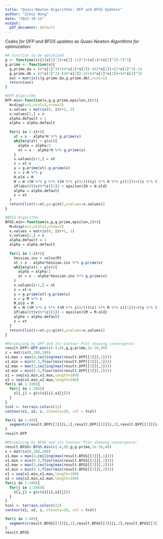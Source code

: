 ```yaml
---
title: "Quasi-Newton Algorithms: DFP and BFGS Updates"
author: "Zihui Wang"
date: "2022-10-12"
output: 
  pdf_document: default
---
```


*Codes for DFP and BFGS updates as Quasi-Newton Algorithms for optimization:*  
```r
#A function to be optimized
g <- function(x){((x[1]^2)+x[2]-11)^2+(x[1]+(x[2]^2)-7)^2}
g.prime <- function(x){
  g.prime.da = (4*x[1]^3)+(4*x[1]*x[2])-(42*x[1])+(2*x[2]^2)-14
  g.prime.db = (2*x[1]^2)-(26*x[2])-22+(4*x[1]*x[2])+(4*x[2]^3)
  out = matrix(c(g.prime.da,g.prime.db),ncol=1)
  return(out)
}
```
  
```r
#DFP Algorithm
DFP.min<-function(x,g,g.prime,epsilon,itr){
  H=diag(x=1,ncol=2,nrow=2)
  x.values = matrix(0, itr+1, 2)
  x.values[1,] = x
  alpha.default = 1
  alpha = alpha.default
  
  for(i in 1:itr){
    xt = x - alpha*H %*% g.prime(x)
    while(g(xt) > g(x)){
      alpha = alpha/2
      xt = x - alpha*H %*% g.prime(x)
    }
    x.values[i+1,] = xt
    z = xt-x
    y = g.prime(xt)-g.prime(x)
    v = z-H %*% y
    H.old = H
    H = H-((H %*% y %*% t(H %*% y))/((t(y) %*% H %*% y)[1]))+((z %*% t(z))/((t(y) %*% z)[1]))
    if(abs((t(v)%*%z)[1]) < epsilon){H = H.old}
    alpha = alpha.default
    x = xt
  }
  return(list(x=xt,gx=g(xt),xvalues=x.values))
}
```
  
```r
#BFGS Algorithm:
BFGS.min<-function(x,g,g.prime,epsilon,itr){
  M=diag(x=1,ncol=2,nrow=2)
  x.values = matrix(0, itr+1, 2)
  x.values[1,] = x
  alpha.default = 1
  alpha = alpha.default
  
  for(i in 1:itr){
    hessian.inv = solve(M)
    xt = x - alpha*hessian.inv %*% g.prime(x)
    while(g(xt) > g(x)){
      alpha = alpha/2
      xt = x - alpha*hessian.inv %*% g.prime(x)
    }
    x.values[i+1,] = xt
    z = xt-x
    y = g.prime(xt)-g.prime(x)
    v = y-M %*% z
    M.old = M
    M = M-((M %*% z %*% t(M %*% z))/((t(z) %*% M %*% z)[1]))+((y %*% t(y))/((t(z) %*% y)[1]))
    if(abs((t(v)%*%z)[1]) < epsilon){M = M.old}
    alpha = alpha.default
    x = xt
  }
  return(list(x=xt,gx=g(xt),xvalues=x.values))
}
```
  
```r
#Minimizing by DFP and its Contour Plot showing convergence:
result.DFP<-DFP.min(c(-4,0),g,g.prime,1e-10,40)
z = matrix(0,100,100)
x1.max = max(4,ceiling(max(result.DFP[[3]][,1])))
x1.min = min(0.5,floor(min(result.DFP[[3]][,1])))
x2.max = max(3,ceiling(max(result.DFP[[3]][,2])))
x2.min = min(0.5,floor(min(result.DFP[[3]][,2])))
x1 = seq(x1.min,x1.max,length=100)
x2 = seq(x2.min,x2.max,length=100)
for(i in 1:100){
  for(j in 1:100){
    z[i,j] = g(c(x1[i],x2[j]))
  }
}
tcol <- terrain.colors(12)
contour(x1, x2, z, nlevels=20, col = tcol)

for(i in 1:40){
  segments(result.DFP[[3]][i,1],result.DFP[[3]][i,2],result.DFP[[3]][i+1,1],result.DFP[[3]][i+1,2],lty=2)
}
result.DFP
```
  
```r
#Minimizing by BFGS and its Contour Plot showing convergence:
result.BFGS<-BFGS.min(c(-4,0),g,g.prime,1e-10,40)
z = matrix(0,100,100)
x1.max = max(4,ceiling(max(result.BFGS[[3]][,1])))
x1.min = min(0.5,floor(min(result.BFGS[[3]][,1])))
x2.max = max(3,ceiling(max(result.BFGS[[3]][,2])))
x2.min = min(0.5,floor(min(result.BFGS[[3]][,2])))
x1 = seq(x1.min,x1.max,length=100)
x2 = seq(x2.min,x2.max,length=100)
for(i in 1:100){
  for(j in 1:100){
    z[i,j] = g(c(x1[i],x2[j]))
  }
}
tcol <- terrain.colors(12)
contour(x1, x2, z, nlevels=20, col = tcol)

for(i in 1:40){
  segments(result.BFGS[[3]][i,1],result.BFGS[[3]][i,2],result.BFGS[[3]][i+1,1],result.BFGS[[3]][i+1,2],lty=2)
}
result.BFGS
```
  

